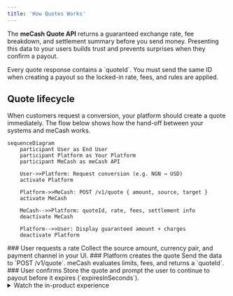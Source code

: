 ```yaml
---
title: 'How Quotes Works'
---
```



The **meCash Quote API** returns a guaranteed exchange rate, fee breakdown, and settlement summary before you send money. Presenting this data to your users builds trust and prevents surprises when they confirm a payout.

<Callout type="info" emoji="ℹ️">
  Every quote response contains a `quoteId`. You must send the same ID when creating a payout so the locked-in rate, fees, and rules are applied.
</Callout>

## Quote lifecycle

When customers request a conversion, your platform should create a quote immediately. The flow below shows how the hand-off between your systems and meCash works.

```mermaid
sequenceDiagram
    participant User as End User
    participant Platform as Your Platform
    participant MeCash as meCash API

    User->>Platform: Request conversion (e.g. NGN → USD)
    activate Platform

    Platform->>MeCash: POST /v1/quote { amount, source, target }
    activate MeCash

    MeCash-->>Platform: quoteId, rate, fees, settlement info
    deactivate MeCash

    Platform-->>User: Display guaranteed amount + charges
    deactivate Platform
```

<Steps>
### User requests a rate
Collect the source amount, currency pair, and payment channel in your UI.
### Platform creates the quote
Send the data to `POST /v1/quote`. meCash evaluates limits, fees, and returns a `quoteId`.
### User confirms
Store the quote and prompt the user to continue to payout before it expires (`expiresInSeconds`).
</Steps>

<details>
  <summary>Watch the in-product experience</summary>
  <Bleed full>
    <iframe
      src="/meCash.mp4"
      width="100%"
      height="480px"
      title="meCash Quote flow demo"
    />
  </Bleed>
</details>

## What the response contains

- **Totals**: Exchange rate, fee breakdown, and target currency amount.
- **Rules**: Corridor limits and compliance requirements that applied.
- **Expiry**: `expiresInSeconds` tells you how long the quote remains valid.

If the quote expires or fails validation, the payout endpoint returns an error. Refresh the quote and retry the payout with the new `quoteId`.


## Why quotes matter

- **Transparency**: Show the exact amount the recipient will receive before you debit the sender.
- **Compliance**: Respect corridor-specific rules, limits, and required disclosures.
- **User experience**: Prevent failed payouts by validating balances and rates upfront.

## Next steps
- Jump straight into the API Reference to inspect request and response schemas.
<CardGroup cols={2}>
  <Card title="Create Quote API" icon="code" href="/quote/create-quote">
    Review the full OpenAPI reference for `POST /v1/quote`, including schema details, example requests, and live testing.
  </Card>
  <Card title="Get Quote API" icon="search" href="/quote/get-quote">
    Fetch stored quotes via the API Reference entry for `GET /v1/quote/{quoteId}` and validate payload structures.
  </Card>
</CardGroup>
- Generate a quote programmatically with the [`Create Quote API`](/quote-docs/create-quote).
- Explore sample payloads in [`Create Quote examples`](/quote-docs/create-quote-all-examples).
- Retrieve an existing quote using the [`Get Quote API`](/quote-docs/get-quote) before completing a payout.